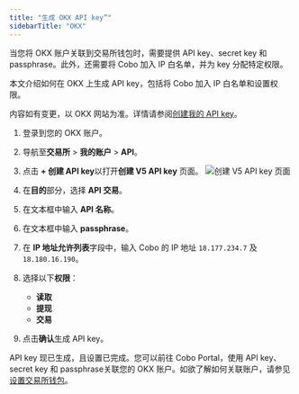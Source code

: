 ```yaml
---
title: "生成 OKX API key”"
sidebarTitle: "OKX"
---
```


当您将 OKX 账户关联到交易所钱包时，需要提供 API key、secret key 和 passphrase。此外，还需要将 Cobo 加入 IP 白名单，并为 key 分配特定权限。

本文介绍如何在 OKX 上生成 API key，包括将 Cobo 加入 IP 白名单和设置权限。

<Note>内容如有变更，以 OKX 网站为准。详情请参阅<a href="https://www.okx.com/docs-v5/zh/#overview-v5-api-key-creation">创建我的 API key</a>。</Note>

1. 登录到您的 OKX 账户。
2. 导航至**交易所** > **我的账户** > **API**。
3. 点击 **+ 创建 API key**以打开**创建 V5 API key** 页面。
    <img src="/en/images/exchange-wallet/okx.png" className="screenshot_modal" alt="创建 V5 API key 页面" />
4. 在**目的**部分，选择 **API 交易**。
4. 在文本框中输入 **API 名称**。
5. 在文本框中输入 **passphrase**。
6. 在 **IP 地址允许列表**字段中，输入 Cobo 的 IP 地址 `18.177.234.7` 及 `18.180.16.190`。
7. 选择以下**权限**：
    - **读取**
    - **提现**
    - **交易**

8. 点击**确认**生成 API key。

API key 现已生成，且设置已完成。您可以前往 Cobo Portal，使用 API key、secret key 和 passphrase关联您的 OKX 账户。如欲了解如何关联账户，请参见[设置交易所钱包](/cn/portal/exchange-wallets/set-up)。 

